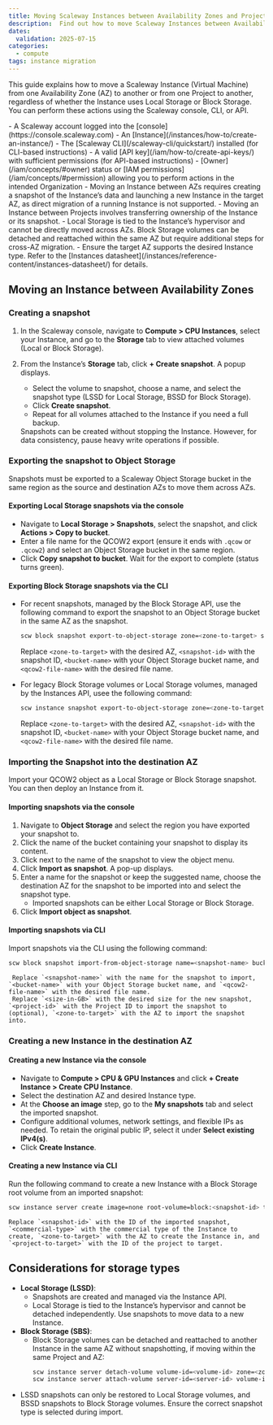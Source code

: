 ```yaml
---
title: Moving Scaleway Instances between Availability Zones and Projects
description:  Find out how to move Scaleway Instances between Availability Zones and Projects.
dates:
  validation: 2025-07-15
categories:
  - compute
tags: instance migration
---
```


This guide explains how to move a Scaleway Instance (Virtual Machine) from one Availability Zone (AZ) to another or from one Project to another, regardless of whether the Instance uses Local Storage or Block Storage.  
You can perform these actions using the Scaleway console, CLI, or API.

<Requirements />
- A Scaleway account logged into the [console](https://console.scaleway.com)
- An [Instance](/instances/how-to/create-an-instance/)
- The [Scaleway CLI](/scaleway-cli/quickstart/) installed (for CLI-based instructions)
- A valid [API key](/iam/how-to/create-api-keys/) with sufficient permissions (for API-based instructions)
- [Owner](/iam/concepts/#owner) status or [IAM permissions](/iam/concepts/#permission) allowing you to perform actions in the intended Organization

<Message type="important">
- Moving an Instance between AZs requires creating a snapshot of the Instance’s data and launching a new Instance in the target AZ, as direct migration of a running Instance is not supported.
- Moving an Instance between Projects involves transferring ownership of the Instance or its snapshot.
- Local Storage is tied to the Instance’s hypervisor and cannot be directly moved across AZs. Block Storage volumes can be detached and reattached within the same AZ but require additional steps for cross-AZ migration.
- Ensure the target AZ supports the desired Instance type. Refer to the [Instances datasheet](/instances/reference-content/instances-datasheet/) for details.
</Message>

## Moving an Instance between Availability Zones

### Creating a snapshot

1. In the Scaleway console, navigate to **Compute > CPU Instances**, select your Instance, and go to the **Storage** tab to view attached volumes (Local or Block Storage).

2. From the Instance’s **Storage** tab, click **+ Create snapshot**. A popup displays.
     - Select the volume to snapshot, choose a name, and select the snapshot type (LSSD for Local Storage, BSSD for Block Storage).
     - Click **Create snapshot**.
     - Repeat for all volumes attached to the Instance if you need a full backup.
     <Message type="note">
        Snapshots can be created without stopping the Instance. However, for data consistency, pause heavy write operations if possible.
    </Message>

### Exporting the snapshot to Object Storage

Snapshots must be exported to a Scaleway Object Storage bucket in the same region as the source and destination AZs to move them across AZs.

#### Exporting Local Storage snapshots via the console
   - Navigate to **Local Storage > Snapshots**, select the snapshot, and click **Actions > Copy to bucket**.
   - Enter a file name for the QCOW2 export (ensure it ends with `.qcow` or `.qcow2`) and select an Object Storage bucket in the same region.
   - Click **Copy snapshot to bucket**. Wait for the export to complete (status turns green).

#### Exporting Block Storage snapshots via the CLI
- For recent snapshots, managed by the Block Storage API, use the following command to export the snapshot to an Object Storage bucket in the same AZ as the snapshot.
     ```bash
     scw block snapshot export-to-object-storage zone=<zone-to-target> snapshot-id=<snapshot-id> bucket=<bucket-name> key=<qcow2-file-name>.qcow2
     ```
    Replace `<zone-to-target>` with the desired AZ, `<snapshot-id>` with the snapshot ID, `<bucket-name>` with your Object Storage bucket name, and `<qcow2-file-name>` with the desired file name.


- For legacy Block Storage volumes or Local Storage volumes, managed by the Instances API, usee the following command:
     ```bash
     scw instance snapshot export-to-object-storage zone=<zone-to-target> snapshot-id=<snapshot-id> bucket=<bucket-name> key=<qcow2-file-name>.qcow2
     ```
     Replace `<zone-to-target>` with the desired AZ, `<snapshot-id>` with the snapshot ID, `<bucket-name>` with your Object Storage bucket name, and `<qcow2-file-name>` with the desired file name.


### Importing the Snapshot into the destination AZ

Import your QCOW2 object as a Local Storage or Block Storage snapshot. You can then deploy an Instance from it.

#### Importing snapshots via the console

1. Navigate to **Object Storage** and select the region you have exported your snapshot to.
2. Click the name of the bucket containing your snapshot to display its content.
3. Click <Icon name="more" /> next to the name of the snapshot to view the object menu.
4. Click **Import as snapshot**. A pop-up displays.
5. Enter a name for the snapshot or keep the suggested name, choose the destination AZ for the snapshot to be imported into and select the snapshot type.
    - Imported snapshots can be either Local Storage or Block Storage.
6. Click **Import object as snapshot**.

#### Importing snapshots via CLI

Import snapshots via the CLI using the following command:

```bash
scw block snapshot import-from-object-storage name=<snapshot-name> bucket=<bucket-name> key=<qcow2-file-name>.qcow2 size=<size-in-GB> project-id=<project-id-to-target> zone=<zone-to-target>
```
     Replace `<snapshot-name>` with the name for the snapshot to import, `<bucket-name>` with your Object Storage bucket name, and `<qcow2-file-name>` with the desired file name.
     Replace `<size-in-GB>` with the desired size for the new snapshot, `<project-id>` with the Project ID to import the snapshot to (optional), `<zone-to-target>` with the AZ to import the snapshot into.

### Creating a new Instance in the destination AZ

#### Creating a new Instance via the console
   - Navigate to **Compute > CPU & GPU Instances** and click **+ Create Instance > Create CPU Instance**.
   - Select the destination AZ and desired Instance type.
   - At the **Choose an image** step, go to the **My snapshots** tab and select the imported snapshot.
   - Configure additional volumes, network settings, and flexible IPs as needed. To retain the original public IP, select it under **Select existing IPv4(s)**.
   - Click **Create Instance**.

#### Creating a new Instance via CLI

Run the following command to create a new Instance with a Block Storage root volume from an imported snapshot:

```bash
scw instance server create image=none root-volume=block:<snapshot-id> type=<commercial-type> zone=<zone-to-target> project-id=<project-to-target>
```

    Replace `<snapshot-id>` with the ID of the imported snapshot, `<commercial-type>` with the commercial type of the Instance to create, `<zone-to-target>` with the AZ to create the Instance in, and `<project-to-target>` with the ID of the project to target.

## Considerations for storage types
- **Local Storage (LSSD)**:
  - Snapshots are created and managed via the Instance API.
  - Local Storage is tied to the Instance’s hypervisor and cannot be detached independently. Use snapshots to move data to a new Instance.
- **Block Storage (SBS)**:
  - Block Storage volumes can be detached and reattached to another Instance in the same AZ without snapshotting, if moving within the same Project and AZ:
    ```bash
    scw instance server detach-volume volume-id=<volume-id> zone=<zone-to-target>
    scw instance server attach-volume server-id=<server-id> volume-id=<volume-id> zone=<zone-to-target>
    ```
- LSSD snapshots can only be restored to Local Storage volumes, and BSSD snapshots to Block Storage volumes. Ensure the correct snapshot type is selected during import.